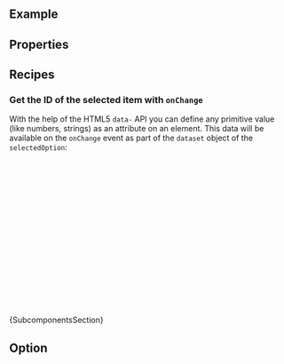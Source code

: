 
<Meta of={ComponentStories} />

<DocsHeader since="0.4.0" />

<br />

## Example

<Canvas of={ComponentStories.Default} />

## Properties

<ControlsWithNote of={ComponentStories.Default} />

## Recipes

### Get the ID of the selected item with `onChange`

With the help of the HTML5 `data-` API you can define any primitive value (like numbers, strings)
as an attribute on an element.
This data will be available on the `onChange` event as part of the `dataset` object of the `selectedOption`:

```jsx
const data = [
  { id: 1, text: 'Option 1' },
  { id: 2, text: 'Option 2' }
];

const onChange = (event) => {
  // event.detail.selectedOption is a reference to the selected HTML Element
  // dataset contains all attributes that were passed with the data- prefix.
  console.log(event.detail.selectedOption.dataset.id);
};

<Select onChange={onChange}>
  {data.map((item) => (
    <Option key={item.id} data-id={item.id}>
      {item.text}
    </Option>
  ))}
</Select>;
```

<Markdown>{SubcomponentsSection}</Markdown>

## Option

<Description of={Option} />
<ArgTypesWithNote hideHTMLPropsNote exclude={excludePropsForAbstract} of={Option} />

<Footer />
